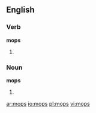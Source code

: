 ==English==
===Verb===
'''mops'''
# {{third-person singular of|[[mop]]}}

===Noun===
'''mops'''
# {{plural of|[[mop]]}}

[[ar:mops]]
[[io:mops]]
[[pl:mops]]
[[vi:mops]]
